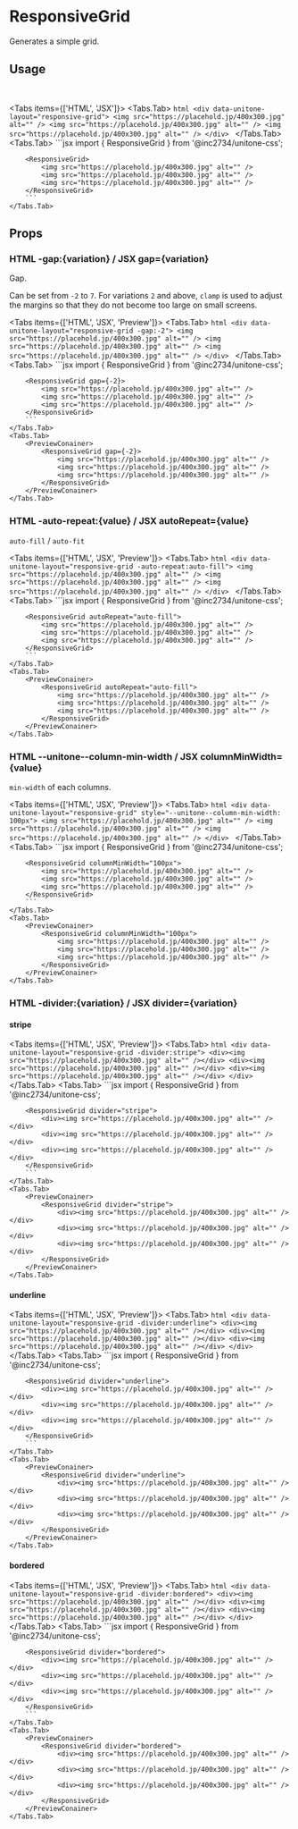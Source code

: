 
# ResponsiveGrid

Generates a simple grid.

## Usage

<PreviewConainer>
	<ResponsiveGrid>
		<img src="https://placehold.jp/400x300.jpg" alt="" />
		<img src="https://placehold.jp/400x300.jpg" alt="" />
		<img src="https://placehold.jp/400x300.jpg" alt="" />
	</ResponsiveGrid>
</PreviewConainer>

<Tabs items={['HTML', 'JSX']}>
	<Tabs.Tab>
		```html
		<div data-unitone-layout="responsive-grid">
			<img src="https://placehold.jp/400x300.jpg" alt="" />
			<img src="https://placehold.jp/400x300.jpg" alt="" />
			<img src="https://placehold.jp/400x300.jpg" alt="" />
		</div>
		```
	</Tabs.Tab>
	<Tabs.Tab>
		```jsx
		import { ResponsiveGrid } from '@inc2734/unitone-css';

		<ResponsiveGrid>
			<img src="https://placehold.jp/400x300.jpg" alt="" />
			<img src="https://placehold.jp/400x300.jpg" alt="" />
			<img src="https://placehold.jp/400x300.jpg" alt="" />
		</ResponsiveGrid>
		```
	</Tabs.Tab>
</Tabs>

## Props

### <Badge>HTML</Badge> -gap:\{variation\} / <Badge>JSX</Badge> gap=\{variation\}

Gap.

Can be set from `-2` to `7`. For variations `2` and above, `clamp` is used to adjust the margins so that they do not become too large on small screens.

<Tabs items={['HTML', 'JSX', 'Preview']}>
	<Tabs.Tab>
		```html
		<div data-unitone-layout="responsive-grid -gap:-2">
			<img src="https://placehold.jp/400x300.jpg" alt="" />
			<img src="https://placehold.jp/400x300.jpg" alt="" />
			<img src="https://placehold.jp/400x300.jpg" alt="" />
		</div>
		```
	</Tabs.Tab>
	<Tabs.Tab>
		```jsx
		import { ResponsiveGrid } from '@inc2734/unitone-css';

		<ResponsiveGrid gap={-2}>
			<img src="https://placehold.jp/400x300.jpg" alt="" />
			<img src="https://placehold.jp/400x300.jpg" alt="" />
			<img src="https://placehold.jp/400x300.jpg" alt="" />
		</ResponsiveGrid>
		```
	</Tabs.Tab>
	<Tabs.Tab>
		<PreviewConainer>
			<ResponsiveGrid gap={-2}>
				<img src="https://placehold.jp/400x300.jpg" alt="" />
				<img src="https://placehold.jp/400x300.jpg" alt="" />
				<img src="https://placehold.jp/400x300.jpg" alt="" />
			</ResponsiveGrid>
		</PreviewConainer>
	</Tabs.Tab>
</Tabs>

### <Badge>HTML</Badge> -auto-repeat:\{value\} / <Badge>JSX</Badge> autoRepeat=\{value\}

`auto-fill` / `auto-fit`

<Tabs items={['HTML', 'JSX', 'Preview']}>
	<Tabs.Tab>
		```html
		<div data-unitone-layout="responsive-grid -auto-repeat:auto-fill">
			<img src="https://placehold.jp/400x300.jpg" alt="" />
			<img src="https://placehold.jp/400x300.jpg" alt="" />
			<img src="https://placehold.jp/400x300.jpg" alt="" />
		</div>
		```
	</Tabs.Tab>
	<Tabs.Tab>
		```jsx
		import { ResponsiveGrid } from '@inc2734/unitone-css';

		<ResponsiveGrid autoRepeat="auto-fill">
			<img src="https://placehold.jp/400x300.jpg" alt="" />
			<img src="https://placehold.jp/400x300.jpg" alt="" />
			<img src="https://placehold.jp/400x300.jpg" alt="" />
		</ResponsiveGrid>
		```
	</Tabs.Tab>
	<Tabs.Tab>
		<PreviewConainer>
			<ResponsiveGrid autoRepeat="auto-fill">
				<img src="https://placehold.jp/400x300.jpg" alt="" />
				<img src="https://placehold.jp/400x300.jpg" alt="" />
				<img src="https://placehold.jp/400x300.jpg" alt="" />
			</ResponsiveGrid>
		</PreviewConainer>
	</Tabs.Tab>
</Tabs>

### <Badge>HTML</Badge> --unitone--column-min-width / <Badge>JSX</Badge> columnMinWidth=\{value\}

`min-width` of each columns.

<Tabs items={['HTML', 'JSX', 'Preview']}>
	<Tabs.Tab>
		```html
		<div data-unitone-layout="responsive-grid" style="--unitone--column-min-width: 100px">
			<img src="https://placehold.jp/400x300.jpg" alt="" />
			<img src="https://placehold.jp/400x300.jpg" alt="" />
			<img src="https://placehold.jp/400x300.jpg" alt="" />
		</div>
		```
	</Tabs.Tab>
	<Tabs.Tab>
		```jsx
		import { ResponsiveGrid } from '@inc2734/unitone-css';

		<ResponsiveGrid columnMinWidth="100px">
			<img src="https://placehold.jp/400x300.jpg" alt="" />
			<img src="https://placehold.jp/400x300.jpg" alt="" />
			<img src="https://placehold.jp/400x300.jpg" alt="" />
		</ResponsiveGrid>
		```
	</Tabs.Tab>
	<Tabs.Tab>
		<PreviewConainer>
			<ResponsiveGrid columnMinWidth="100px">
				<img src="https://placehold.jp/400x300.jpg" alt="" />
				<img src="https://placehold.jp/400x300.jpg" alt="" />
				<img src="https://placehold.jp/400x300.jpg" alt="" />
			</ResponsiveGrid>
		</PreviewConainer>
	</Tabs.Tab>
</Tabs>

### <Badge>HTML</Badge> -divider:\{variation\} / <Badge>JSX</Badge> divider=\{variation\}

#### stripe

<Tabs items={['HTML', 'JSX', 'Preview']}>
	<Tabs.Tab>
		```html
		<div data-unitone-layout="responsive-grid -divider:stripe">
			<div><img src="https://placehold.jp/400x300.jpg" alt="" /></div>
			<div><img src="https://placehold.jp/400x300.jpg" alt="" /></div>
			<div><img src="https://placehold.jp/400x300.jpg" alt="" /></div>
		</div>
		```
	</Tabs.Tab>
	<Tabs.Tab>
		```jsx
		import { ResponsiveGrid } from '@inc2734/unitone-css';

		<ResponsiveGrid divider="stripe">
			<div><img src="https://placehold.jp/400x300.jpg" alt="" /></div>
			<div><img src="https://placehold.jp/400x300.jpg" alt="" /></div>
			<div><img src="https://placehold.jp/400x300.jpg" alt="" /></div>
		</ResponsiveGrid>
		```
	</Tabs.Tab>
	<Tabs.Tab>
		<PreviewConainer>
			<ResponsiveGrid divider="stripe">
				<div><img src="https://placehold.jp/400x300.jpg" alt="" /></div>
				<div><img src="https://placehold.jp/400x300.jpg" alt="" /></div>
				<div><img src="https://placehold.jp/400x300.jpg" alt="" /></div>
			</ResponsiveGrid>
		</PreviewConainer>
	</Tabs.Tab>
</Tabs>

#### underline

<Tabs items={['HTML', 'JSX', 'Preview']}>
	<Tabs.Tab>
		```html
		<div data-unitone-layout="responsive-grid -divider:underline">
			<div><img src="https://placehold.jp/400x300.jpg" alt="" /></div>
			<div><img src="https://placehold.jp/400x300.jpg" alt="" /></div>
			<div><img src="https://placehold.jp/400x300.jpg" alt="" /></div>
		</div>
		```
	</Tabs.Tab>
	<Tabs.Tab>
		```jsx
		import { ResponsiveGrid } from '@inc2734/unitone-css';

		<ResponsiveGrid divider="underline">
			<div><img src="https://placehold.jp/400x300.jpg" alt="" /></div>
			<div><img src="https://placehold.jp/400x300.jpg" alt="" /></div>
			<div><img src="https://placehold.jp/400x300.jpg" alt="" /></div>
		</ResponsiveGrid>
		```
	</Tabs.Tab>
	<Tabs.Tab>
		<PreviewConainer>
			<ResponsiveGrid divider="underline">
				<div><img src="https://placehold.jp/400x300.jpg" alt="" /></div>
				<div><img src="https://placehold.jp/400x300.jpg" alt="" /></div>
				<div><img src="https://placehold.jp/400x300.jpg" alt="" /></div>
			</ResponsiveGrid>
		</PreviewConainer>
	</Tabs.Tab>
</Tabs>

#### bordered

<Tabs items={['HTML', 'JSX', 'Preview']}>
	<Tabs.Tab>
		```html
		<div data-unitone-layout="responsive-grid -divider:bordered">
			<div><img src="https://placehold.jp/400x300.jpg" alt="" /></div>
			<div><img src="https://placehold.jp/400x300.jpg" alt="" /></div>
			<div><img src="https://placehold.jp/400x300.jpg" alt="" /></div>
		</div>
		```
	</Tabs.Tab>
	<Tabs.Tab>
		```jsx
		import { ResponsiveGrid } from '@inc2734/unitone-css';

		<ResponsiveGrid divider="bordered">
			<div><img src="https://placehold.jp/400x300.jpg" alt="" /></div>
			<div><img src="https://placehold.jp/400x300.jpg" alt="" /></div>
			<div><img src="https://placehold.jp/400x300.jpg" alt="" /></div>
		</ResponsiveGrid>
		```
	</Tabs.Tab>
	<Tabs.Tab>
		<PreviewConainer>
			<ResponsiveGrid divider="bordered">
				<div><img src="https://placehold.jp/400x300.jpg" alt="" /></div>
				<div><img src="https://placehold.jp/400x300.jpg" alt="" /></div>
				<div><img src="https://placehold.jp/400x300.jpg" alt="" /></div>
			</ResponsiveGrid>
		</PreviewConainer>
	</Tabs.Tab>
</Tabs>
